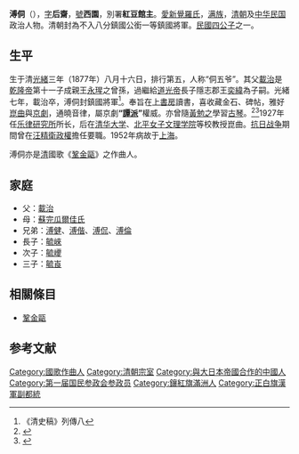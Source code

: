 {{Hatnote|这是[[满族人名|满族人名]]，只称名而不与姓氏连用，其姓氏为[[爱新觉罗氏|爱新觉罗]]。}}
'''溥侗'''（{{bd|1877年|8月16日|1952年|6月|catIdx=Pu溥}}），[[表字|字]]'''后齋'''，[[號|號]]'''西園'''，別署'''紅豆館主'''。[[愛新覺羅氏|愛新覺羅氏]]，[[满族|满族]]，[[清朝|清朝]]及[[中华民国|中华民国]]政治人物。清朝封為不入八分鎮國公銜一等鎮國將軍。[[民國四公子|民國四公子]]之一。

==生平==
生于清[[光緒|光緒]]三年（1877年）八月十六日，排行第五，人称“侗五爷”。其父[[載治|載治]]是[[乾隆帝|乾隆帝]]第十一子成親王[[永瑆|永瑆]]之曾孫，過繼給[[道光帝|道光帝]]長子隱志郡王[[奕緯|奕緯]]為子嗣。光緒七年，載治卒，溥侗封鎮國將軍<ref>《清史稿》列傳八</ref>。奉旨在[[上書房|上書房]]讀書，喜收藏金石、碑帖，雅好[[崑曲|崑曲]]與[[京劇|京劇]]，通曉音律，屬京劇'''“[[譚鑫培|譚派]]”'''權威。亦曾隨[[黃勉之|黃勉之]]學習[[古琴|古琴]]。<ref name="興辦">{{Cite journal|title=〈黄勉之兴办“金陵琴社”〉|author=|url=http://cnki.sris.com.tw/kcms/detail/detail.aspx?QueryID=1&CurRec=2&DbCode=CJFD&dbname=CJFD9093&filename=NJBY199003013|journal=《南京藝術學院學報》|issue=3|year=1990|page=51|access-date=2021-09-18|archive-date=2021-09-15|archive-url=https://web.archive.org/web/20210915104512/http://cnki.sris.com.tw/kcms/detail/detail.aspx?QueryID=1&CurRec=2&DbCode=CJFD&dbname=CJFD9093&filename=NJBY199003013|dead-url=no}}</ref><ref name="巨擘">{{cite journal |author1=吳叶 |title=〈巨擘遗规 ——黄勉之古琴演奏特点初探〉 |journal=《中國音樂學》 |date=2014 |issue=4 |pages=115-116 |url=http://cnki.sris.com.tw/kcms/detail/detail.aspx?QueryID=3&CurRec=8&DbCode=CJFD&dbname=CJFD2014&filename=ZYYX201404020 |access-date=2021-09-18 |archive-date=2021-11-25 |archive-url=https://web.archive.org/web/20211125040157/http://cnki.sris.com.tw/kcms/detail/detail.aspx?QueryID=3&CurRec=8&DbCode=CJFD&dbname=CJFD2014&filename=ZYYX201404020 |dead-url=no }}</ref>1927年任[[乐律研究所|乐律研究所]]所长，后在[[清华大学|清华大学]]、[[北平大学|北平女子文理学院]]等校教授崑曲。[[抗日战争|抗日战争]]期間曾在[[汪精衛政權|汪精衛政權]]擔任要職。1952年病故于[[上海|上海]]。

溥侗亦是[[清|清]]國歌《[[鞏金甌|鞏金甌]]》之作曲人。

==家庭==                                                                                                                        
*父：[[載治|載治]]
*母：[[蘇完瓜爾佳氏|蘇完瓜爾佳氏]]
*兄弟：[[溥健|溥健]]、[[溥偕|溥偕]]、[[溥侃|溥侃]]、[[溥倫|溥倫]]
*長子：[[毓崍|毓崍]]
*次子：[[毓巎|毓巎]]
*三子：[[毓崀|毓崀]]

==相關條目==
*[[鞏金甌|鞏金甌]]

==参考文献==
<references/>

{{China-poli-bio-stub}}
{{DEFAULTSORT:Putong溥侗}}
[[Category:國歌作曲人|Category:國歌作曲人]]
[[Category:清朝宗室|Category:清朝宗室]]
[[Category:與大日本帝國合作的中國人|Category:與大日本帝國合作的中國人]]
[[Category:第一届国民参政会参政员|Category:第一届国民参政会参政员]]
[[Category:鑲紅旗滿洲人|Category:鑲紅旗滿洲人]]
[[Category:正白旗漢軍副都統|Category:正白旗漢軍副都統]]